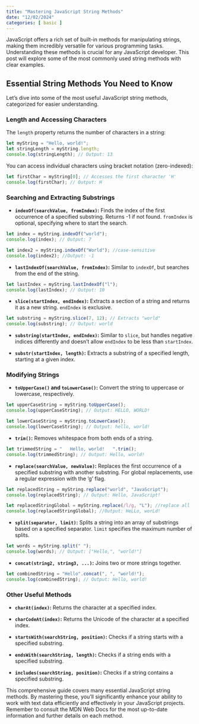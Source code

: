 ```yaml
---
title: "Mastering JavaScript String Methods"
date: "12/02/2024"
categories: [ basic ]
---
```


JavaScript offers a rich set of built-in methods for manipulating strings, making them incredibly versatile for various programming tasks.  Understanding these methods is crucial for any JavaScript developer. This post will explore some of the most commonly used string methods with clear examples.

## Essential String Methods You Need to Know

Let's dive into some of the most useful JavaScript string methods, categorized for easier understanding.

### Length and Accessing Characters

The `length` property returns the number of characters in a string:

```javascript
let myString = "Hello, world!";
let stringLength = myString.length; 
console.log(stringLength); // Output: 13
```

You can access individual characters using bracket notation (zero-indexed):

```javascript
let firstChar = myString[0]; // Accesses the first character 'H'
console.log(firstChar); // Output: H
```


### Searching and Extracting Substrings

* **`indexOf(searchValue, fromIndex)`:** Finds the index of the first occurrence of a specified substring. Returns -1 if not found.  `fromIndex` is optional, specifying where to start the search.

```javascript
let index = myString.indexOf("world"); 
console.log(index); // Output: 7

let index2 = myString.indexOf("World"); //case-sensitive
console.log(index2); //Output: -1
```

* **`lastIndexOf(searchValue, fromIndex)`:**  Similar to `indexOf`, but searches from the end of the string.

```javascript
let lastIndex = myString.lastIndexOf("l");
console.log(lastIndex); // Output: 10
```

* **`slice(startIndex, endIndex)`:** Extracts a section of a string and returns it as a new string. `endIndex` is exclusive.

```javascript
let substring = myString.slice(7, 12); // Extracts "world"
console.log(substring); // Output: world
```

* **`substring(startIndex, endIndex)`:** Similar to `slice`, but handles negative indices differently and doesn't allow `endIndex` to be less than `startIndex`.


* **`substr(startIndex, length)`:** Extracts a substring of a specified length, starting at a given index.


### Modifying Strings

* **`toUpperCase()` and `toLowerCase()`:** Convert the string to uppercase or lowercase, respectively.

```javascript
let upperCaseString = myString.toUpperCase();
console.log(upperCaseString); // Output: HELLO, WORLD!

let lowerCaseString = myString.toLowerCase();
console.log(lowerCaseString); // Output: hello, world!
```

* **`trim()`:** Removes whitespace from both ends of a string.

```javascript
let trimmedString = "   Hello, world!   ".trim();
console.log(trimmedString); // Output: Hello, world!
```

* **`replace(searchValue, newValue)`:** Replaces the first occurrence of a specified substring with another substring.  For global replacements, use a regular expression with the 'g' flag.

```javascript
let replacedString = myString.replace("world", "JavaScript");
console.log(replacedString); // Output: Hello, JavaScript!

let replacedStringGlobal = myString.replace(/l/g, "L"); //replace all 'l' with 'L'
console.log(replacedStringGlobal); //Output: HeLLo, worLd!
```

* **`split(separator, limit)`:** Splits a string into an array of substrings based on a specified separator.  `limit` specifies the maximum number of splits.

```javascript
let words = myString.split(" ");
console.log(words); // Output: ["Hello,", "world!"]
```

* **`concat(string2, string3, ...)`:** Joins two or more strings together.

```javascript
let combinedString = "Hello".concat(", ", "world!");
console.log(combinedString); // Output: Hello, world!
```


### Other Useful Methods

* **`charAt(index)`:** Returns the character at a specified index.

* **`charCodeAt(index)`:** Returns the Unicode of the character at a specified index.

* **`startsWith(searchString, position)`:** Checks if a string starts with a specified substring.

* **`endsWith(searchString, length)`:** Checks if a string ends with a specified substring.

* **`includes(searchString, position)`:** Checks if a string contains a specified substring.

This comprehensive guide covers many essential JavaScript string methods.  By mastering these, you'll significantly enhance your ability to work with text data efficiently and effectively in your JavaScript projects.  Remember to consult the MDN Web Docs for the most up-to-date information and further details on each method.
